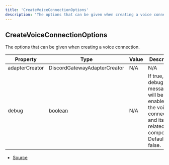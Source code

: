 ```yaml
---
title: 'CreateVoiceConnectionOptions'
description: 'The options that can be given when creating a voice connection.'
---
```


## CreateVoiceConnectionOptions

The options that can be given when creating a voice connection.

| Property       | Type                                                                                                | Value | Description                                                                                                     |
| -------------- | --------------------------------------------------------------------------------------------------- | ----- | --------------------------------------------------------------------------------------------------------------- |
| adapterCreator | DiscordGatewayAdapterCreator                                                                        | N/A   | N/A                                                                                                             |
| debug          | [boolean](https://developer.mozilla.org/en-US/docs/Web/JavaScript/Reference/Global_Objects/Boolean) | N/A   | If true, debug messages will be enabled for the voice connection and its related components. Defaults to false. |

- [Source](https://github.com/androz2091/discord-player/blob/ce04b3f4c6671029ce4d4aa9090e56ac7e7f5666/packages/discord-voip/src/joinVoiceChannel.ts#L11)
